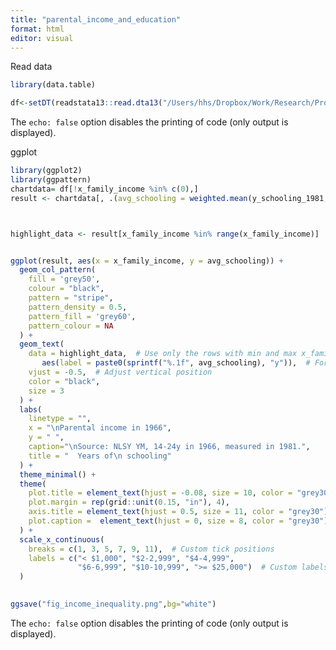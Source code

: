 ```yaml
---
title: "parental_income_and_education"
format: html
editor: visual
---
```


Read data

```r
library(data.table)

df<-setDT(readstata13::read.dta13("/Users/hhs/Dropbox/Work/Research/Projects/Minimum Wages/data/tempdata/analysisdata.dta"))
```

The `echo: false` option disables the printing of code (only output is displayed).

ggplot

```r
library(ggplot2)
library(ggpattern)
chartdata= df[!x_family_income %in% c(0),]
result <- chartdata[, .(avg_schooling = weighted.mean(y_schooling_1981,x_weight_1966, na.rm = TRUE)), by = x_family_income]



highlight_data <- result[x_family_income %in% range(x_family_income)]


ggplot(result, aes(x = x_family_income, y = avg_schooling)) + 
  geom_col_pattern(
    fill = 'grey50',
    colour = "black",
    pattern = "stripe",
    pattern_density = 0.5,
    pattern_fill = 'grey60',
    pattern_colour = NA
  ) +
  geom_text(
    data = highlight_data,  # Use only the rows with min and max x_family_income
       aes(label = paste0(sprintf("%.1f", avg_schooling), "y")),  # Format to 1 decimal and append "y"
    vjust = -0.5,  # Adjust vertical position
    color = "black",
    size = 3
  ) +
  labs(
    linetype = "",
    x = "\nParental income in 1966",
    y = " ",
    caption="\nSource: NLSY YM, 14-24y in 1966, measured in 1981.",
    title = "  Years of\n schooling"
  ) +
  theme_minimal() +
  theme(
    plot.title = element_text(hjust = -0.08, size = 10, color = "grey30"),
    plot.margin = rep(grid::unit(0.15, "in"), 4),
    axis.title = element_text(hjust = 0.5, size = 11, color = "grey30"),
    plot.caption =  element_text(hjust = 0, size = 8, color = "grey30"),
  ) +
  scale_x_continuous(
    breaks = c(1, 3, 5, 7, 9, 11),  # Custom tick positions
    labels = c("< $1,000", "$2-2,999", "$4-4,999",
               "$6-6,999", "$10-10,999", ">= $25,000")  # Custom labels
  )

  
ggsave("fig_income_inequality.png",bg="white")
```

The `echo: false` option disables the printing of code (only output is displayed).
